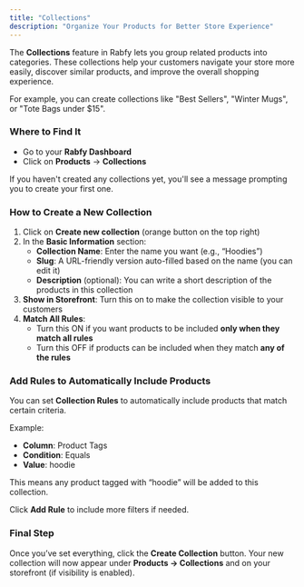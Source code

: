 ```yaml
---
title: "Collections"
description: "Organize Your Products for Better Store Experience"
---
```


The **Collections** feature in Rabfy lets you group related products into categories. These collections help your customers navigate your store more easily, discover similar products, and improve the overall shopping experience.

For example, you can create collections like "Best Sellers", "Winter Mugs", or "Tote Bags under \$15".

### Where to Find It

- Go to your **Rabfy Dashboard**
- Click on **Products** → **Collections**

If you haven't created any collections yet, you'll see a message prompting you to create your first one.

### How to Create a New Collection

1. Click on **Create new collection** (orange button on the top right)
2. In the **Basic Information** section:
   - **Collection Name**: Enter the name you want (e.g., “Hoodies”)
   - **Slug**: A URL-friendly version auto-filled based on the name (you can edit it)
   - **Description** (optional): You can write a short description of the products in this collection
3. **Show in Storefront**: Turn this on to make the collection visible to your customers
4. **Match All Rules**:
   - Turn this ON if you want products to be included **only when they match all rules**
   - Turn this OFF if products can be included when they match **any of the rules**

### Add Rules to Automatically Include Products

You can set **Collection Rules** to automatically include products that match certain criteria.

Example:

- **Column**: Product Tags
- **Condition**: Equals
- **Value**: hoodie

This means any product tagged with “hoodie” will be added to this collection.

Click **Add Rule** to include more filters if needed.

### Final Step

Once you’ve set everything, click the **Create Collection** button. Your new collection will now appear under **Products → Collections** and on your storefront (if visibility is enabled).
